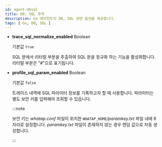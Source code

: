 ```yaml
---
id: agent-dbsql
title: DB, SQL 추적
description: Go 에이전트의 DB, SQL 관련 옵션을 제공합니다.
tags: [ Go, DB, SQL ] 
---
```


* **trace_sql_normalize_enabled** <span class='type'>Boolean</span>

  기본값 `true`

  SQL 문에서 리터럴 부분을 추출하여 SQL 문을 정규화 하는 기능을 활성화합니다. 리터럴 부분은 "#"으로 표기됩니다.

* **profile_sql_param_enabled** <span class='type'>Boolean</span><ScrollToLink anchor='profile-sql-param' />

  기본값 `false`

  트레이스 내역에 SQL 파라미터 정보를 기록하고자 할 때 사용합니다. 파라미터는 별도 보안 키를 입력해야 조회할 수 있습니다.

  :::note

  보안 키는 *whatap.conf* 파일이 위치한 `WHATAP_HOME`*/paramkey.txt* 파일 내에 6자리로 설정합니다. *paramkey.txt* 파일이 존재하지 않는 경우 랜덤 값으로 자동 생성합니다.

  :::